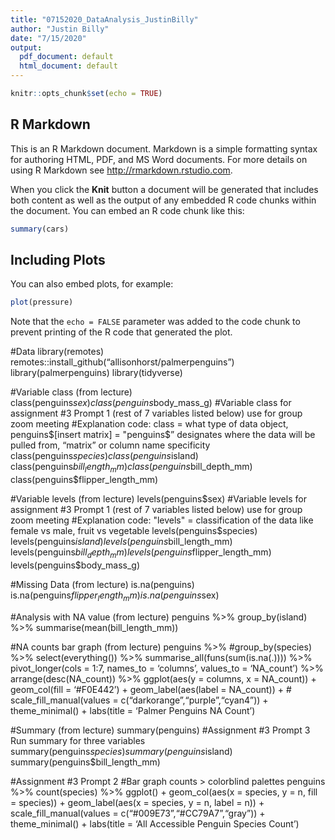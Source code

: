 ---
title: "07152020_DataAnalysis_JustinBilly"
author: "Justin Billy"
date: "7/15/2020"
output:
  pdf_document: default
  html_document: default
---

```{r setup, include=FALSE}
knitr::opts_chunk$set(echo = TRUE)
```

## R Markdown

This is an R Markdown document. Markdown is a simple formatting syntax for authoring HTML, PDF, and MS Word documents. For more details on using R Markdown see <http://rmarkdown.rstudio.com>.

When you click the **Knit** button a document will be generated that includes both content as well as the output of any embedded R code chunks within the document. You can embed an R code chunk like this:

```{r cars}
summary(cars)
```

## Including Plots

You can also embed plots, for example:

```{r pressure, echo=FALSE}
plot(pressure)
```

Note that the `echo = FALSE` parameter was added to the code chunk to prevent printing of the R code that generated the plot.

#Data
library(remotes)
remotes::install_github("allisonhorst/palmerpenguins")
library(palmerpenguins)
library(tidyverse)

#Variable class (from lecture)
class(penguins$sex)
class(penguins$body_mass_g)
#Variable class for assignment #3 Prompt 1 (rest of 7 variables listed below) use for group zoom meeting
#Explanation code: class = what type of data object, penguins$[insert matrix] = "penguins$" designates where the data will be pulled from, "matrix" or column name specificity
class(penguins$species)
class(penguins$island)
class(penguins$bill_length_mm)
class(penguins$bill_depth_mm)
class(penguins$flipper_length_mm)

#Variable levels (from lecture)
levels(penguins$sex)
#Variable levels for assignment #3 Prompt 1 (rest of 7 variables listed below) use for group zoom meeting
#Explanation code: "levels" = classification of the data like female vs male, fruit vs vegetable
levels(penguins$species)
levels(penguins$island)
levels(penguins$bill_length_mm)
levels(penguins$bill_depth_mm)
levels(penguins$flipper_length_mm)
levels(penguins$body_mass_g)

#Missing Data (from lecture)
is.na(penguins)
is.na(penguins$flipper_length_mm)
is.na(penguins$sex)

#Analysis with NA value (from lecture)
penguins %>%
  group_by(island) %>%
  summarise(mean(bill_length_mm))

#NA counts bar graph (from lecture)
penguins %>%
  #group_by(species) %>%
  select(everything()) %>%
  summarise_all(funs(sum(is.na(.)))) %>%
  pivot_longer(cols = 1:7, names_to = 'columns', values_to = 'NA_count') %>%
  arrange(desc(NA_count)) %>%
  ggplot(aes(y = columns, x = NA_count)) + geom_col(fill = '#F0E442') +
  geom_label(aes(label = NA_count)) +
  #   scale_fill_manual(values = c("darkorange","purple","cyan4")) +
  theme_minimal() +
  labs(title = 'Palmer Penguins NA Count')

#Summary (from lecture)
summary(penguins)
#Assignment #3 Prompt 3 Run summary for three variables
summary(penguins$species)
summary(penguins$island)
summary(penguins$bill_length_mm)


#Assignment #3 Prompt 2
#Bar graph counts > colorblind palettes
penguins %>%
  count(species) %>%
  ggplot() + geom_col(aes(x = species, y = n, fill = species)) +
  geom_label(aes(x = species, y = n, label = n)) +
  scale_fill_manual(values = c("#009E73","#CC79A7","gray")) +
  theme_minimal() +
  labs(title = 'All Accessible Penguin Species Count')

